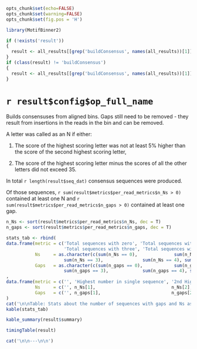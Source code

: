 ```r
opts_chunk$set(echo=FALSE)
opts_chunk$set(warning=FALSE)
opts_chunk$set(fig.pos = 'H')

library(MotifBinner2)

if (!exists('result'))
{
  result <- all_results[[grep('buildConsensus', names(all_results))[1]]]
}
if (class(result) != 'buildConsensus')
{
  result <- all_results[[grep('buildConsensus', names(all_results))[1]]]
}
```

# `r result$config$op_full_name`

Builds consensuses from aligned bins. Gaps still need to be removed - they result from insertions in the reads in the bin and can be removed.

A letter was called as an N if either:

1) The score of the highest scoring letter was not at least 5% higher than the score of the second highest scoring letter,

2) The score of the highest scoring letter minus the scores of all the other letters did not exceed 35.

In total `r length(result$seq_dat)` consensus sequences were produced.

Of those sequences, `r sum(result$metrics$per_read_metrics$n_Ns > 0)` contained at least one N and `r sum(result$metrics$per_read_metrics$n_gaps > 0)` contained at least one gap.

```r
n_Ns <- sort(result$metrics$per_read_metrics$n_Ns, dec = T)
n_gaps <- sort(result$metrics$per_read_metrics$n_gaps, dec = T)

stats_tab <- rbind(
data.frame(metric = c('Total sequences with zero', 'Total sequences with one', 'Total sequences with two', 
                      'Total sequences with three', 'Total sequences with four', 'Total sequences with five or more'),
           Ns     = as.character(c(sum(n_Ns == 0),              sum(n_Ns == 1),             sum(n_Ns == 2),   
                      sum(n_Ns == 3),               sum(n_Ns == 4), sum(n_Ns >= 5))),
           Gaps   = as.character(c(sum(n_gaps == 0),            sum(n_gaps == 1),           sum(n_gaps == 2), 
                      sum(n_gaps == 3),             sum(n_gaps == 4), sum(n_gaps >= 5))))
,
data.frame(metric = c('', 'Highest number in single sequence', '2nd Highest number in single sequence', '3rd Highest number in single sequence'),
           Ns     = c('', n_Ns[1],                             n_Ns[2],                                 n_Ns[3]),
           Gaps   = c('', n_gaps[1],                           n_gaps[2],                               n_gaps[3]))
)
cat('\n\nTable: Stats about the number of sequences with gaps and Ns as well as the sequences with highest numbers of gaps and Ns.\n\n')
kable(stats_tab)
```

```r
kable_summary(result$summary)

timingTable(result)
```

```r
cat('\n\n---\n\n')
```
